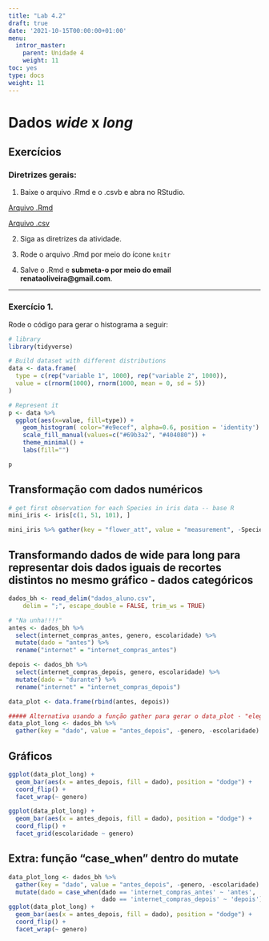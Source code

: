 ```yaml
---
title: "Lab 4.2"
draft: true
date: '2021-10-15T00:00:00+01:00'
menu:
  intror_master:
    parent: Unidade 4
    weight: 11
toc: yes
type: docs
weight: 11
---
```


# Dados _wide_ x _long_

## Exercícios

### **Diretrizes gerais:**

1. Baixe o arquivo .Rmd e o .csvb e abra no RStudio. 

[Arquivo .Rmd](https://cefetmgbr-my.sharepoint.com/:u:/g/personal/renataoliveira_cefetmg_br/EYmurCXsRpdFukK0xyqRN_kBbANT34n3CeMjjoUxNvhUTQ?e=5o9BbT)

[Arquivo .csv](https://cefetmgbr-my.sharepoint.com/:x:/g/personal/renataoliveira_cefetmg_br/Ednh1eJllo9DjZR5u6J6Q1YBMDz7KXzoF1XtdYdrZpo8MA?e=6NEs85)

2. Siga as diretrizes da atividade. 

3. Rode o arquivo .Rmd por meio do ícone `knitr` 

4. Salve o .Rmd e **submeta-o por meio do email renataoliveira@gmail.com**. 

<hr></hr>


### Exercício 1.

Rode o código para gerar o histograma a seguir: 

```r
# library
library(tidyverse)

# Build dataset with different distributions
data <- data.frame(
  type = c(rep("variable 1", 1000), rep("variable 2", 1000)),
  value = c(rnorm(1000), rnorm(1000, mean = 0, sd = 5))
)

# Represent it
p <- data %>%
  ggplot(aes(x=value, fill=type)) +
    geom_histogram( color="#e9ecef", alpha=0.6, position = 'identity') +
    scale_fill_manual(values=c("#69b3a2", "#404080")) +
    theme_minimal() +
    labs(fill="")

p
```


## Transformação com dados numéricos

```r
# get first observation for each Species in iris data -- base R
mini_iris <- iris[c(1, 51, 101), ]

mini_iris %>% gather(key = "flower_att", value = "measurement", -Species)

```

## Transformando dados de wide para long para representar dois dados iguais de recortes distintos no mesmo gráfico - dados categóricos

```r
dados_bh <- read_delim("dados_aluno.csv", 
    delim = ";", escape_double = FALSE, trim_ws = TRUE)
```

```r
# "Na unha!!!!"
antes <- dados_bh %>% 
  select(internet_compras_antes, genero, escolaridade) %>% 
  mutate(dado = "antes") %>% 
  rename("internet" = "internet_compras_antes")

depois <- dados_bh %>% 
  select(internet_compras_depois, genero, escolaridade) %>% 
  mutate(dado = "durante") %>% 
  rename("internet" = "internet_compras_depois")

data_plot <- data.frame(rbind(antes, depois))

##### Alternativa usando a função gather para gerar o data_plot - "elegante"
data_plot_long <- dados_bh %>% 
  gather(key = "dado", value = "antes_depois", -genero, -escolaridade)

```

## Gráficos

```r
ggplot(data_plot_long) + 
  geom_bar(aes(x = antes_depois, fill = dado), position = "dodge") +
  coord_flip() +
  facet_wrap(~ genero)

ggplot(data_plot_long) + 
  geom_bar(aes(x = antes_depois, fill = dado), position = "dodge") +
  coord_flip() +
  facet_grid(escolaridade ~ genero)

```

## Extra: função "case_when" dentro do mutate

```r
data_plot_long <- dados_bh %>% 
  gather(key = "dado", value = "antes_depois", -genero, -escolaridade) %>% 
  mutate(dado = case_when(dado == 'internet_compras_antes' ~ 'antes',
                          dado == 'internet_compras_depois' ~ 'depois'))   
ggplot(data_plot_long) + 
  geom_bar(aes(x = antes_depois, fill = dado), position = "dodge") +
  coord_flip() +
  facet_wrap(~ genero)

```
